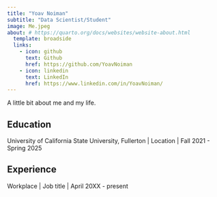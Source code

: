```yaml
---
title: "Yoav Noiman"
subtitle: "Data Scientist/Student"
image: Me.jpeg
about: # https://quarto.org/docs/websites/website-about.html
  template: broadside
  links:
    - icon: github
      text: Github
      href: https://github.com/YoavNoiman
    - icon: linkedin
      text: LinkedIn
      href: https://www.linkedin.com/in/YoavNoiman/
---
```


A little bit about me and my life.

## Education

University of California State University, Fullerton \| Location \| Fall 2021 - Spring 2025

## Experience

Workplace \| Job title \| April 20XX - present